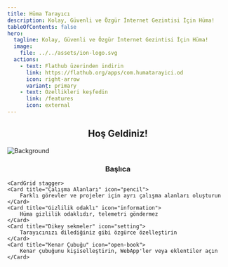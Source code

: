 ```yaml
---
title: Hüma Tarayıcı
description: Kolay, Güvenli ve Özgür İnternet Gezintisi İçin Hüma!
tableOfContents: false
hero:
  tagline: Kolay, Güvenli ve Özgür İnternet Gezintisi İçin Hüma!
  image:
    file: ../../assets/ion-logo.svg
  actions:
    - text: Flathub üzerinden indirin
      link: https://flathub.org/apps/com.humatarayici.od
      icon: right-arrow
      variant: primary
    - text: Özellikleri keşfedin
      link: /features
      icon: external
---
```




 
<center>
   <h2>Hoş Geldiniz!</h2>
 
</center>
<div class="container">
  <img class="background-image" src="https://raw.githubusercontent.com/VastSea0/flatpak/main/363460432-514de8f9-e6d1-43fc-b568-2bc2ce1433ae.png" alt="Background" />
  <div class="overlay"></div>
  <div class="content">
 <center>
    <h3>Başlıca</h3>

</center>

    <CardGrid stagger>
	<Card title="Çalışma Alanları" icon="pencil">
		Farklı görevler ve projeler için ayrı çalışma alanları oluşturun
	</Card>
	<Card title="Gizlilik odaklı" icon="information">
		Hüma gizlilik odaklıdır, telemetri göndermez
	</Card>
	<Card title="Dikey sekmeler" icon="setting">
		Tarayıcınızı dilediğiniz gibi özgürce özelleştirin
	</Card>
	<Card title="Kenar Çubuğu" icon="open-book">
		Kenar çubuğunu kişiselleştirin, WebApp'ler veya eklentiler açın
	</Card>

</CardGrid>
  </div>
</div>